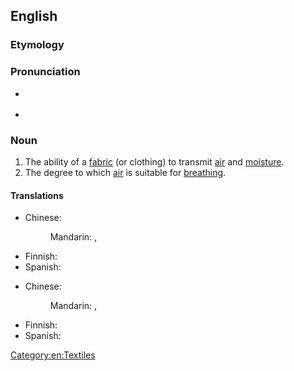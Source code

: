 ==English==

===Etymology===
{{suffix|lang=en|breathable|ity}}

===Pronunciation===
* {{a|US}} {{IPA|/ˌbɹiː.ðəˈbɪl.ə.ti/|lang=en}}
* {{audio|En-us-breathability.ogg|Audio (US)|lang=en}}

===Noun===
{{en-noun|~|breathabilities}}

# The ability of a [[fabric]] (or clothing) to transmit [[air]] and [[moisture]].
# The degree to which [[air]] is suitable for [[breathing]].

====Translations====
{{trans-top|ability of fabric to transmit air and moisture}}
* Chinese:
*: Mandarin: {{t|cmn|透氣性}}, {{t|cmn|透气性|tr=tòuqìxìng}}
{{trans-mid}}
* Finnish: {{t|fi|hengittävyys}}
* Spanish: {{t-needed|es}}
{{trans-bottom}}

{{trans-top|quality of air suitable for breathing}}
* Chinese:
*: Mandarin: {{t|cmn|[[空氣]][[質量]]}}, {{t|cmn|[[空气]][[质量]]|tr=kōngqì zhìliàng}}
{{trans-mid}}
* Finnish: {{t|fi|hengityskelpoisuus}}
* Spanish: {{t-needed|es}}
{{trans-bottom}}

[[Category:en:Textiles]]